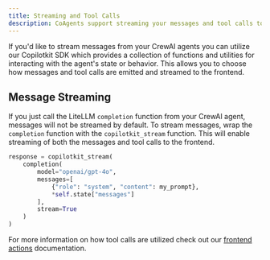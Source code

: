 ```yaml
---
title: Streaming and Tool Calls
description: CoAgents support streaming your messages and tool calls to the frontend.
---
```


If you'd like to stream messages from your CrewAI agents you can utilize our Copilotkit SDK which provides a collection
of functions and utilities for interacting with the agent's state or behavior. This allows you to choose how messages and
tool calls are emitted and streamed to the frontend.

## Message Streaming

If you just call the LiteLLM `completion` function from your CrewAI agent, messages will not be streamed by default.
To stream messages, wrap the `completion` function with the `copilotkit_stream` function. This will enable streaming
of both the messages and tool calls to the frontend.

```python
response = copilotkit_stream(
    completion(
        model="openai/gpt-4o",
        messages=[
            {"role": "system", "content": my_prompt},
            *self.state["messages"]
        ],
        stream=True
    )
)
```

For more information on how tool calls are utilized check out our [frontend actions](/crewai-flows/frontend-actions)
documentation.
